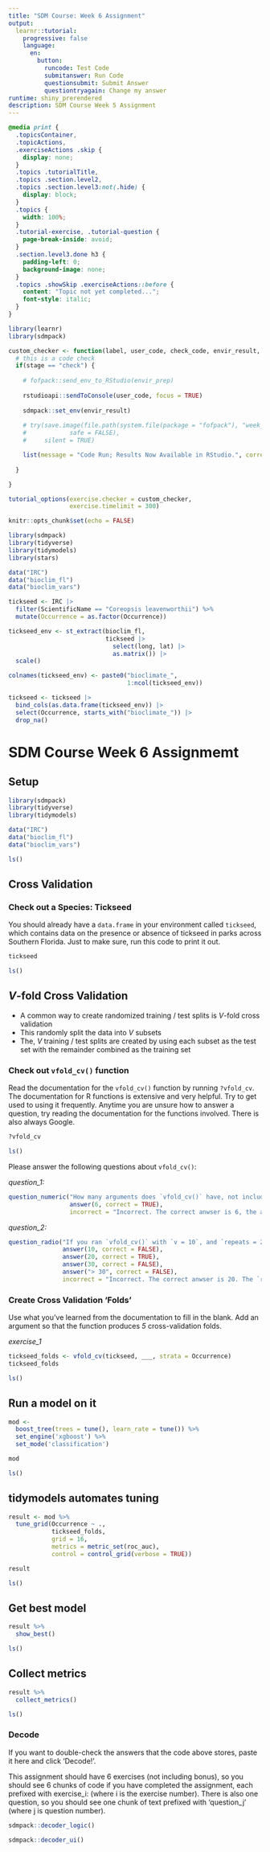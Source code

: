 ```yaml
---
title: "SDM Course: Week 6 Assignment"
output: 
  learnr::tutorial:
    progressive: false
    language:
      en:
        button:
          runcode: Test Code
          submitanswer: Run Code
          questionsubmit: Submit Answer
          questiontryagain: Change my answer
runtime: shiny_prerendered
description: SDM Course Week 5 Assignment
---
```


```css
@media print {
  .topicsContainer,
  .topicActions,
  .exerciseActions .skip {
    display: none;
  }
  .topics .tutorialTitle,
  .topics .section.level2,
  .topics .section.level3:not(.hide) {
    display: block;
  }
  .topics {
    width: 100%;
  }
  .tutorial-exercise, .tutorial-question {
    page-break-inside: avoid;
  }
  .section.level3.done h3 {
    padding-left: 0;
    background-image: none;
  }
  .topics .showSkip .exerciseActions::before {
    content: "Topic not yet completed...";
    font-style: italic;
  }
}
```

```r
library(learnr)
library(sdmpack)

custom_checker <- function(label, user_code, check_code, envir_result, evaluate_result, envir_prep, last_value, stage, ...) {
  # this is a code check
  if(stage == "check") {
    
    # fofpack::send_env_to_RStudio(envir_prep)
    
    rstudioapi::sendToConsole(user_code, focus = TRUE)
    
    sdmpack::set_env(envir_result)
    
    # try(save.image(file.path(system.file(package = "fofpack"), "week_5_progress.Rdata"),
    #            safe = FALSE),
    #     silent = TRUE)

    list(message = "Code Run; Results Now Available in RStudio.", correct = TRUE, type = "success", location = "append")
    
  }

}

tutorial_options(exercise.checker = custom_checker,
                 exercise.timelimit = 300)

knitr::opts_chunk$set(echo = FALSE)
```

```r
library(sdmpack)
library(tidyverse)
library(tidymodels)
library(stars)

data("IRC")
data("bioclim_fl")
data("bioclim_vars")

tickseed <- IRC |>
  filter(ScientificName == "Coreopsis leavenworthii") %>%
  mutate(Occurrence = as.factor(Occurrence))

tickseed_env <- st_extract(bioclim_fl,
                           tickseed |>
                             select(long, lat) |>
                             as.matrix()) |>
  scale()

colnames(tickseed_env) <- paste0("bioclimate_", 
                                 1:ncol(tickseed_env))

tickseed <- tickseed |>
  bind_cols(as.data.frame(tickseed_env)) |>
  select(Occurrence, starts_with("bioclimate_")) |>
  drop_na()


```

# SDM Course Week 6 Assignmemt

## Setup

```r

library(sdmpack)
library(tidyverse)
library(tidymodels)

data("IRC")
data("bioclim_fl")
data("bioclim_vars")

```

```r
ls()
```

## Cross Validation

### Check out a Species: Tickseed

You should already have a `data.frame` in your environment called `tickseed`, which contains data on the presence or absence of tickseed in parks across Southern Florida. Just to make sure, run this code to print it out.

```r

tickseed

```

```r
ls()
```

## *V*-fold Cross Validation

- A common way to create randomized training / test splits is *V*-fold cross validation
- This randomly split the data into *V* subsets
- The, *V* training / test splits are created by using each subset as the test set with the remainder combined as the training set

### Check out `vfold_cv()` function 

Read the documentation for the `vfold_cv()` function by running `?vfold_cv`. The documentation for R functions is extensive and very helpful. Try to get used to using it frequently. Anytime you are unsure how to answer a question, try reading the documentation for the functions involved. There is also always Google.

```r
?vfold_cv
```

```r
ls()
```

Please answer the following questions about `vfold_cv()`:

*question_1:*
```r

question_numeric("How many arguments does `vfold_cv()` have, not including `...`?",
                 answer(6, correct = TRUE),
                 incorrect = "Incorrect. The correct anwser is 6, the argument being `data`, `v`, `repeats`, `strata`, `breaks`, and `pool`.")

```

*question_2:*
```r

question_radio("If you ran `vfold_cv()` with `v = 10`, and `repeats = 2`, how many total splits of the data would it produce?",
               answer(10, correct = FALSE),
               answer(20, correct = TRUE),
               answer(30, correct = FALSE),
               answer("> 30", correct = FALSE),
               incorrect = "Incorrect. The correct anwser is 20. The `repeats` argument says how many times to repeat the cross validation splits, so with `v = 10` we get 10 * 2 = 20 splits.")

```

### Create Cross Validation 'Folds'

Use what you've learned from the documentation to fill in the blank. Add an argument so that the function produces *5* cross-validation folds.

*exercise_1*
```r
tickseed_folds <- vfold_cv(tickseed, ___, strata = Occurrence)
tickseed_folds
```

```r
ls()
```

## Run a model on it

```r
mod <-
  boost_tree(trees = tune(), learn_rate = tune()) %>%
  set_engine('xgboost') %>%
  set_mode('classification')

mod

```

```r
ls()
```

## tidymodels automates tuning

```r
result <- mod %>%
  tune_grid(Occurrence ~ .,
            tickseed_folds,
            grid = 16,
            metrics = metric_set(roc_auc),
            control = control_grid(verbose = TRUE))

result
```

```r
ls()
```


## Get best model

```r
result %>%
  show_best()
```

```r
ls()
```

## Collect metrics

```r
result %>%
  collect_metrics() 
```

```r
ls()
```

### Decode

If you want to double-check the answers that the code above stores, paste it here and click 'Decode!'. 

This assignment should have 6 exercises (not including bonus), so you should see 6 chunks of code if you have completed the assignment, each prefixed with exercise_i: (where i is the exercise number). There is also one question, so you should see one chunk of text prefixed with 'question_j' (where j is question number).

```r
sdmpack::decoder_logic()
```

```r
sdmpack::decoder_ui()
```

